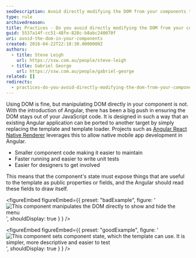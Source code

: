 ```yaml
---
seoDescription: Avoid directly modifying the DOM from your components to maintain clean code, faster performance, and easier testing.
type: rule
archivedreason:
title: Practices - Do you avoid directly modifying the DOM from your components?
guid: 5537a14f-cc51-48fe-828c-b8abc240070f
uri: avoid-the-dom-in-your-components
created: 2016-04-22T22:18:30.0000000Z
authors:
  - title: Steve Leigh
    url: https://ssw.com.au/people/steve-leigh
  - title: Gabriel George
    url: https://ssw.com.au/people/gabriel-george
related: []
redirects:
  - practices-do-you-avoid-directly-modifying-the-dom-from-your-components
---
```


Using DOM is fine, but manipulating DOM directly in your component is not. With the introduction of Angular, there has been a big push in ensuring the DOM stays out of your JavaScript code. It is designed in such a way that an existing Angular application can be ported to another target by simply replacing the template and template loader. Projects such as [Angular React Native Renderer](https://angular.github.io/react-native-renderer/) leverages this to allow native mobile app development in Angular.
* Smaller component code making it easier to maintain
* Faster running and easier to write unit tests
* Easier for designers to get involved

This means that the component's state must expose things that are useful to the template as public properties or fields, and the Angular should read these fields to draw itself.

<figureEmbed figureEmbed={{
  preset: "badExample",
  figure: '![This component manipulates the DOM directly to show and hide the menu](dom1.png)',
  shouldDisplay: true
} } />


<figureEmbed figureEmbed={{
  preset: "goodExample",
  figure: '![This component sets component state, which the template can use.  It is simpler, more descriptive and easier to test](dom2.png)',
  shouldDisplay: true
} } />
